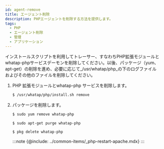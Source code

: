 ```yaml
---
id: agent-remove
title: エージェント削除
description: PHPエージェントを削除する方法を提供します。
tags:
  - PHP
  - エージェント削除
  - 管理
  - アプリケーション
---
```



インストールスクリプトを利用してトレーサー、すなわちPHP拡張モジュールとwhatap-phpサービスデーモンを削除してください。以後、パッケージ（yum、 apt-get）の削除を進め、必要に応じて_/usr/whatap/php_の下のログファイルおよびその他のファイルを削除してください。

1.  PHP 拡張モジュールとwhatap-php サービスを削除します。

    ```bash
    $ /usr/whatap/php/install.sh remove
    ```

2.  パッケージを削除します。

    <Tabs>
    <TabItem value="rdct" label="Redhat/CentOS" default>

    ```bash
    $ sudo yum remove whatap-php
    ```

    </TabItem>
    <TabItem value="dbub" label="Debian/Ubuntu">

    ```bash
    $ sudo apt-get purge whatap-php
    ```

    </TabItem>
    <TabItem value="frbsd" label="FreeBSD">

    ```bash
    $ pkg delete whatap-php
    ```

    </TabItem>
    </Tabs>

    :::note
    {@include: ../common-items/_php-restart-apache.mdx} 
    :::
